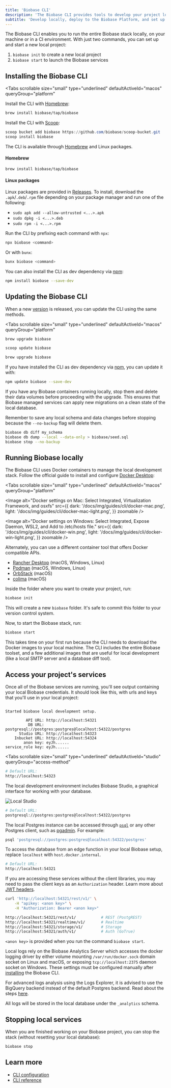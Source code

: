 ```yaml
---
title: 'Biobase CLI'
description: 'The Biobase CLI provides tools to develop your project locally, deploy to the Biobase Platform, and set up CI/CD workflows.'
subtitle: 'Develop locally, deploy to the Biobase Platform, and set up CI/CD workflows'
---
```


The Biobase CLI enables you to run the entire Biobase stack locally, on your machine or in a CI environment. With just two commands, you can set up and start a new local project:

1. `biobase init` to create a new local project
2. `biobase start` to launch the Biobase services

## Installing the Biobase CLI

<Tabs
  scrollable
  size="small"
  type="underlined"
  defaultActiveId="macos"
  queryGroup="platform"
>
<TabPanel id="macos" label="macOS">

Install the CLI with [Homebrew](https://brew.sh):

```sh
brew install biobase/tap/biobase
```

</TabPanel>
<TabPanel id="windows" label="Windows">

Install the CLI with [Scoop](https://scoop.sh):

```powershell
scoop bucket add biobase https://github.com/biobase/scoop-bucket.git
scoop install biobase
```

</TabPanel>
<TabPanel id="linux" label="Linux">

The CLI is available through [Homebrew](https://brew.sh) and Linux packages.

#### Homebrew

```sh
brew install biobase/tap/biobase
```

#### Linux packages

Linux packages are provided in [Releases](https://github.com/biobase/cli/releases).
To install, download the `.apk`/`.deb`/`.rpm` file depending on your package manager
and run one of the following:

- `sudo apk add --allow-untrusted <...>.apk`
- `sudo dpkg -i <...>.deb`
- `sudo rpm -i <...>.rpm`

</TabPanel>
<TabPanel id="npx" label="npm / Bun">

Run the CLI by prefixing each command with `npx`:

```sh
npx biobase <command>
```

Or with `bunx`:

```sh
bunx biobase <command>
```

You can also install the CLI as dev dependency via [npm](https://www.npmjs.com/package/biobase):

```sh
npm install biobase --save-dev
```

</TabPanel>
</Tabs>

## Updating the Biobase CLI

When a new [version](https://github.com/biobase/cli/releases) is released, you can update the CLI using the same methods.

<Tabs
  scrollable
  size="small"
  type="underlined"
  defaultActiveId="macos"
  queryGroup="platform"
>
<TabPanel id="macos" label="macOS">

```sh
brew upgrade biobase
```

</TabPanel>
<TabPanel id="windows" label="Windows">

```powershell
scoop update biobase
```

</TabPanel>
<TabPanel id="linux" label="Linux">

```sh
brew upgrade biobase
```

</TabPanel>
<TabPanel id="npm" label="npm / Bun">

If you have installed the CLI as dev dependency via [npm](https://www.npmjs.com/package/biobase), you can update it with:

```sh
npm update biobase --save-dev
```

</TabPanel>
</Tabs>

If you have any Biobase containers running locally, stop them and delete their data volumes before proceeding with the upgrade. This ensures that Biobase managed services can apply new migrations on a clean state of the local database.

<Admonition type="tip" label="Backup and stop running containers">

Remember to save any local schema and data changes before stopping because the `--no-backup` flag will delete them.

```sh
biobase db diff my_schema
biobase db dump --local --data-only > biobase/seed.sql
biobase stop --no-backup
```

</Admonition>

## Running Biobase locally

The Biobase CLI uses Docker containers to manage the local development stack. Follow the official guide to install and configure [Docker Desktop](https://docs.docker.com/desktop):

<Tabs
  scrollable
  size="small"
  type="underlined"
  defaultActiveId="macos"
  queryGroup="platform"
>
<TabPanel id="macos" label="macOS">

<Image
  alt="Docker settings on Mac: Select Integrated, Virtualization Framework, and osxfs"
  src={{
    dark: '/docs/img/guides/cli/docker-mac.png',
    light: '/docs/img/guides/cli/docker-mac-light.png',
  }}
  zoomable
/>

</TabPanel>
<TabPanel id="windows" label="Windows">

<Image
  alt="Docker settings on Windows: Select Integrated, Expose Daemon, WSL2, and Add to /etc/hosts file."
  src={{
    dark: '/docs/img/guides/cli/docker-win.png',
    light: '/docs/img/guides/cli/docker-win-light.png',
  }}
  zoomable
/>

</TabPanel>
</Tabs>

<Admonition type="note">

Alternately, you can use a different container tool that offers Docker compatible APIs.

- [Rancher Desktop](https://rancherdesktop.io/) (macOS, Windows, Linux)
- [Podman](https://podman.io/) (macOS, Windows, Linux)
- [OrbStack](https://orbstack.dev/) (macOS)
- [colima](https://github.com/abiosoft/colima) (macOS)

</Admonition>

Inside the folder where you want to create your project, run:

```bash
biobase init
```

This will create a new `biobase` folder. It's safe to commit this folder to your version control system.

Now, to start the Biobase stack, run:

```bash
biobase start
```

This takes time on your first run because the CLI needs to download the Docker images to your local machine. The CLI includes the entire Biobase toolset, and a few additional images that are useful for local development (like a local SMTP server and a database diff tool).

## Access your project's services

Once all of the Biobase services are running, you'll see output containing your local Biobase credentials. It should look like this, with urls and keys that you'll use in your local project:

```

Started biobase local development setup.

         API URL: http://localhost:54321
          DB URL: postgresql://postgres:postgres@localhost:54322/postgres
      Studio URL: http://localhost:54323
    Inbucket URL: http://localhost:54324
        anon key: eyJh......
service_role key: eyJh......

```

<Tabs
  scrollable
  size="small"
  type="underlined"
  defaultActiveId="studio"
  queryGroup="access-method"
>
<TabPanel id="studio" label="Studio">

```sh
# Default URL:
http://localhost:54323
```

The local development environment includes Biobase Studio, a graphical interface for working with your database.

![Local Studio](/docs/img/guides/cli/local-studio.png)

</TabPanel>
<TabPanel id="postgres" label="Postgres">

```sh
# Default URL:
postgresql://postgres:postgres@localhost:54322/postgres
```

The local Postgres instance can be accessed through [`psql`](https://www.postgresql.org/docs/current/app-psql.html) or any other Postgres client, such as [pgadmin](https://www.pgadmin.org/). For example:

```bash
psql 'postgresql://postgres:postgres@localhost:54322/postgres'
```

<Admonition type="note">

To access the database from an edge function in your local Biobase setup, replace `localhost` with `host.docker.internal`.

</Admonition>

</TabPanel>
<TabPanel id="kong" label="API Gateway">

```sh
# Default URL:
http://localhost:54321
```

If you are accessing these services without the client libraries, you may need to pass the client keys as an `Authorization` header. Learn more about [JWT headers](/docs/learn/auth-deep-dive/auth-deep-dive-jwts).

```sh
curl 'http://localhost:54321/rest/v1/' \
    -H "apikey: <anon key>" \
    -H "Authorization: Bearer <anon key>"

http://localhost:54321/rest/v1/           # REST (PostgREST)
http://localhost:54321/realtime/v1/       # Realtime
http://localhost:54321/storage/v1/        # Storage
http://localhost:54321/auth/v1/           # Auth (GoTrue)
```

<Admonition type="note">

`<anon key>` is provided when you run the command `biobase start`.

</Admonition>

</TabPanel>
<TabPanel id="analytics" label="Analytics">

Local logs rely on the Biobase Analytics Server which accesses the docker logging driver by either volume mounting `/var/run/docker.sock` domain socket on Linux and macOS, or exposing `tcp://localhost:2375` daemon socket on Windows. These settings must be configured manually after [installing](/docs/guides/cli/getting-started#installing-the-biobase-cli) the Biobase CLI.

<Admonition type="note">

For advanced logs analysis using the Logs Explorer, it is advised to use the BigQuery backend instead of the default Postgres backend. Read about the steps [here](/docs/reference/self-hosting-analytics/introduction#bigquery).

</Admonition>

All logs will be stored in the local database under the `_analytics` schema.

</TabPanel>
</Tabs>

## Stopping local services

When you are finished working on your Biobase project, you can stop the stack (without resetting your local database):

```bash
biobase stop
```

## Learn more

- [CLI configuration](/docs/guides/local-development/cli/config)
- [CLI reference](/docs/reference/cli)
